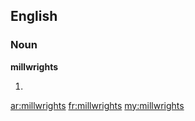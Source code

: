 ==English==

===Noun===
'''millwrights'''

# {{plural of|[[millwright]]}}

[[ar:millwrights]]
[[fr:millwrights]]
[[my:millwrights]]